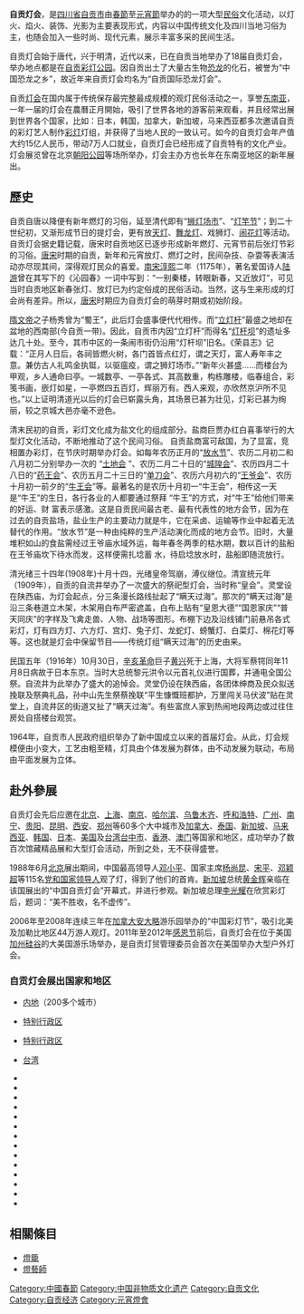 '''自贡灯会'''，是[[四川省|四川省]][[自贡市|自贡市]]由[[春節|春節]]至[[元宵節_(華人)|元宵節]]举办的的一项大型[[民俗|民俗]]文化活动，以灯火、焰火、装饰、光影为主要表现形式，内容以中国传统文化及四川当地习俗为主，也随会加入一些时尚、现代元素，展示丰富多采的民间生活。

自贡灯会始于唐代，兴于明清，近代以来，已在自贡当地举办了18届自贡灯会，举办地点都是在[[自贡彩灯公园|自贡彩灯公园]]。因自贡出土了大量古生物[[恐龙|恐龙]]的化石，被誉为“中国恐龙之乡”，故近年来自贡灯会均名为“自贡国际恐龙灯会”。

自贡[[灯会|灯会]]在国内属于传统保存最完整最成规模的观灯民俗活动之一，享誉[[东南亚|东南亚]]，一年一届的灯会在農曆正月開始，吸引了世界各地的游客前来观看，并且经常出展到世界各个国家，比如：日本，韩国，加拿大，新加坡，马来西亚都多次邀请自贡的彩灯艺人制作[[彩灯|彩灯]]灯组，并获得了当地人民的一致认可。如今的自贡灯会年产值大约15亿人民币，带动7万人口就业，自贡灯会已经形成了自贡特有的文化产业。灯会展览曾在北京[[朝阳公园_(北京)|朝阳公园]]等场所举办，灯会主办方也长年在东南亚地区的新年展出。

== 歷史 ==
自贡自唐以降便有新年燃灯的习俗，延至清代即有“[[狮灯场市|狮灯场市]]”、“[[灯竿节|灯竿节]]”；到二十世纪初，又渐形成节日的提灯会，更有放[[天灯|天灯]]、[[舞龙灯|舞龙灯]]、戏狮灯、[[闹花灯|闹花灯]]等活动。自贡灯会据史籍记载，唐宋时自贡地区已逐步形成新年燃灯、元宵节前后张灯节彩的习俗。[[唐|唐]][[宋|宋]]时期的自贡，新年和元宵放灯、燃灯之时，民间杂技、杂耍等表演活动亦尽现其间，深得观灯民众的喜爱。[[南宋|南宋]][[淳熙|淳熙]]二年（1175年），著名爱国诗人[[陆游|陆游]]曾在其写下的《沁园春》一词中写到：“一别秦楼，转眼新春，又近放灯”，可见当时自贡地区新春张灯、放灯已为约定俗成的民俗活动。当然，这与生来形成的灯会尚有差异。所以，[[唐|唐]][[宋|宋]]时期应为自贡灯会的萌芽时期或初始阶段。

[[隋文帝|隋文帝]]之子杨秀曾为“蜀王”，此后灯会盛事便代代相传。而“[[立灯杆|立灯杆]]”最盛之地却在盆地的西南部(今自贡一带)。因此，自贡市内因“立灯杆”而得名“[[灯杆坝|灯杆坝]]”的遗址多达几十处。至今，其市中区的一条闹市街仍沿用“灯杆坝”旧名。《荣县志》记载：“正月人日后，各祠皆燃火树，各门首皆点红灯，谓之天灯，富人寿年丰之意。兼仿古人礼鸣金执铤，以驱瘟疫，谓之狮灯场市。”“新年火甚盛……而楼台为甲观，乡人通命曰亭。一城数亭、一亭各式、其高数重，构栋雕楼，临春组合，彩笺书画，嵌灯如星，一亭燃四五百灯，辉丽万有。西人来观，亦欣然京沪所不见也。”以上证明清道光以后的灯会已崭露头角，其场景已甚为壮见，灯彩已甚为绚丽，较之京城大邑亦毫不逊色。

清末民初的自贡，彩灯文化成为盐文化的组成部分。盐商巨贾办红白喜事举行的大型灯文化活动，不断地推动了这个民间习俗。 自贡盐商富可敌国，为了显富，竞相置办彩灯，在节庆时期举办灯会。如每年农历正月的“[[放水节|放水节]]”、农历二月初二和八月初二分别举办一次的 “[[土地会|土地会]] ”、农历二月二十日的“[[城隍会|城隍会]]”、农历四月二十八日的“[[药王会|药王会]]”、农历五月二十三日的“[[单刀会|单刀会]]”、农历六月初六的“[[王爷会|王爷会]]”、农历十月初一前夕的“[[牛王会|牛王会]]”等。最著名的是农历十月初一“牛王会”，相传这一天是“牛王”的生日，各行各业的人都要通过祭拜 “牛王”的方式，对“牛王”给他们带来的好运、财 富表示感激。这是自贡民间最古老、最有代表性的地方会节，因为在过去的自贡盐场，盐业生产的主要动力就是牛，它在采卤、运输等作业中起着无法替代的作用。“放水节”是一种由纯粹的生产活动演化而成的地方会节。旧时，大量堆积如山的食盐需经过王爷庙水域外运，每年春冬两季的枯水期，数以百计的盐船在王爷庙坎下待水而发，这样便需扎埝蓄 水，待启埝放水时，盐船即随流放行。

清光绪三十四年(1908年)十月十四，光绪皇帝驾崩，溥仪继位。清宣统元年（1909年），自贡的自流井举办了一次盛大的祭祀型灯会，当时称“皇会”。灵堂设在陕西庙，为灯会起点，分三条漫长路线扯起了“瞒天过海”。那次的“瞒天过海”是沿三条巷道立木架，木架用白布严密遮盖，白布上贴有“皇恩大德”“国恩家庆”“普天同庆”的字样及飞禽走兽、人物、战场等图形。布棚下边及沿线铺门前悬吊各式彩灯，灯有四方灯、六方灯、宫灯、兔子灯、龙蛇灯、螃蟹灯、白菜灯、棉花灯等等。这也就是灯会中保留节目——传统灯组“瞒天过海”的历史由来。 

民国五年（1916年）10月30日，[[辛亥革命|辛亥革命]]巨子[[黄兴|黄兴]]死于上海，大将军蔡锷同年11月8日病故于日本东京。当时大总统黎元洪令以元首礼仪进行国葬，并通电全国公祭。自流井为此举办了盛大的追悼会。灵堂仍设在陕西庙，各团体绅商及民众拟送挽联及祭典礼品，孙中山先生祭蔡挽联“平生慷慨班都护，万里闯关马伏波”贴在灵堂上，自流井区的街道又扯了“瞒天过海”。有些富庶人家到热闹地段两边或过往住房处自搭楼台观赏。 

1964年，自贡市人民政府组织举办了新中国成立以来的首届灯会。从此，灯会规模便由小变大，工艺由粗至精，灯具由个体发展为群体，由不动发展为联动，布局由平面发展为立体。

== 赴外參展 ==
自贡灯会先后应邀在[[北京|北京]]、[[上海|上海]]、[[南京|南京]]、[[哈尔滨|哈尔滨]]、[[乌鲁木齐|乌鲁木齐]]、[[呼和浩特|呼和浩特]]、[[广州|广州]]、[[南宁|南宁]]、[[贵阳|贵阳]]、[[昆明|昆明]]、[[西安|西安]]、[[郑州|郑州]]等60多个大中城市及[[加拿大|加拿大]]、[[泰国|泰国]]、[[新加坡|新加坡]]、[[马来西亚|马来西亚]]、[[韩国|韩国]]、[[日本|日本]]、[[美国|美国]]及[[台湾|台湾]][[台中市|台中市]]、[[香港|香港]]、[[澳门|澳门]]等国家和地区，成功举办了数百次馆藏精品展和大型灯会活动，所到之处，无不获得盛誉。

1988年6月[[北京|北京]]展出期间，中国最高领导人[[邓小平|邓小平]]、国家主席[[杨尚昆|杨尚昆]]、[[宋平|宋平]]、[[邓颖超|邓颖超]]等115名[[党和国家领导人|党和国家领导人]]观了灯，得到了他们的首肯。[[新加坡|新加坡]]总统[[黄金辉|黄金辉]]亲临在该国展出的“中国自贡灯会”开幕式，并进行参观。新加坡总理[[李光耀|李光耀]]在欣赏彩灯后，题词：“美不胜收，名不虚传”。

2006年至2008年连续三年在[[加拿大|加拿大]][[安大略|安大略]]游乐园举办的“中国彩灯节”，吸引北美及加勒比地区44万游人观灯。2011年至2012年[[感恩节|感恩节]]前后，自贡灯会在位于美国[[加州|加州]][[硅谷|硅谷]]的大美国游乐场举办，是自贡灯贸管理委员会首次在美国举办大型户外灯会。

===自贡灯会展出国家和地区===
*{{CHN}}[[内地|内地]]（200多个城市）
*{{HK}}[[特别行政区|特别行政区]]
*{{Macau}}[[特别行政区|特别行政区]]
*{{ROC}}[[台湾|台湾]]
*{{SGP}}
*{{ROK}}
*{{JPN}}
*{{THA}}
*{{MAS}}
*{{PHI}}
*{{VIE}}
*{{MYA}}
*{{GER}}
*{{ESP}}
*{{AUS}}
*{{NZL}}
*{{CAN}}
*{{USA}}

== 相關條目 ==
*[[燈籠|燈籠]]
*[[燈藝師|燈藝師]]

[[Category:中國春節|Category:中國春節]]
[[Category:中国非物质文化遗产|Category:中国非物质文化遗产]]
[[Category:自贡文化|Category:自贡文化]]
[[Category:自贡经济|Category:自贡经济]]
[[Category:元宵燈會|Category:元宵燈會]]